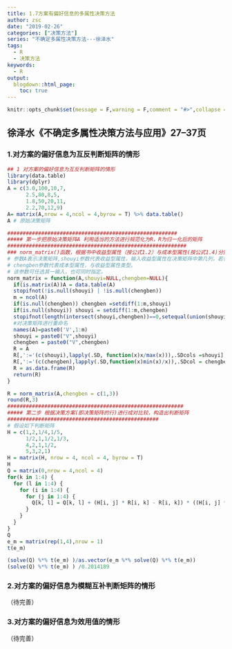 ```yaml
---
title: 1.7方案有偏好信息的多属性决策方法
author: zsc
date: "2019-02-26"
categories: ["决策方法"]
series: "不确定多属性决策方法---徐泽水"
tags:
  - R
  - 决策方法
keywords:
  - R
output:
  blogdown::html_page:
    toc: true
---
```



```r
knitr::opts_chunk$set(message = F,warning = F,comment = "#>",collapse = TRUE)
```

## 徐泽水《不确定多属性决策方法与应用》27--37页
### 1.对方案的偏好信息为互反判断矩阵的情形
```r
## 1 对方案的偏好信息为互反判断矩阵的情形
library(data.table)
library(dplyr)
A = c(3.0,100,10,7,
      2.5,80,8,5,
      1.8,50,20,11,
      2.2,70,12,9)
A= matrix(A,nrow = 4,ncol = 4,byrow = T) %>% data.table()
A # 原始决策矩阵

#######################################################
##### 第一步把原始决策矩阵A 利用适当的方法进行规范化为R，R为归一化后的矩阵
##########################################################
### norm_matrix()函数，根据书中收益型属性（按公式1.2）与成本型属性(按公式1.4)分别进行归一化
# 参数A表示决策矩阵,shouyi参数代表收益型属性，输入收益型属性在决策矩阵中第几列，若有多列，用数值型向量即可，
# chengben参数代表成本型属性，与收益型属性类型。
# 该参数可任选其一输入，也可同时指定。
norm_matrix = function(A,shouyi=NULL,chengben=NULL){
  if(is.matrix(A))A = data.table(A)
  stopifnot(!is.null(shouyi) | !is.null(chengben))
  m = ncol(A)
  if(is.null(chengben)) chengben =setdiff(1:m,shouyi) 
  if(is.null(shouyi)) shouyi = setdiff(1:m,chengben)
  stopifnot(length(intersect(shouyi,chengben))==0,setequal(union(shouyi,chengben),1:m))
  #对决策矩阵进行重命名
  names(A)=paste0('V',1:m)
  shouyi = paste0("V",shouyi)
  chengben = paste0("V",chengben)
  R = A
  R[,':='(c(shouyi),lapply(.SD, function(x)x/max(x))),.SDcols =shouyi] # 收益型属性归一化 （书中1.2式）
  R[,':='(c(chengben),lapply(.SD,function(x)min(x)/x)),.SDcol = chengben]# 成本型属性归一化 （书中1.3式）
  R = as.data.frame(R)
  return(R)
}

R = norm_matrix(A,chengben = c(1,3))
round(R,3)
#########################################################
##### 第二步 根据决策方案(即决策矩阵的行)进行成对比较，构造出判断矩阵
#################################################
# 假设如下判断矩阵
H = c(1,2,1/4,1/5,
      1/2,1,1/2,1/3,
      4,2,1,1/2,
      5,3,2,1)
H = matrix(H, nrow = 4, ncol = 4, byrow = T)
H
Q = matrix(0,nrow = 4,ncol = 4)
for(k in 1:4) {
  for (l in 1:4) {
    for (i in 1:4) {
      for (j in 1:4) {
        Q[k, l] = Q[k, l] + (H[i, j] * R[i, k] - R[i, k]) * ((H[i, j] * R[i, l] - R[i, l]))
      }
    }
  }
}
Q
e_m = matrix(rep(1,4),nrow = 1)
t(e_m)

```
```r

(solve(Q) %*% t(e_m) )/as.vector(e_m %*% solve(Q) %*% t(e_m))
(solve(Q) %*% t(e_m) ) /0.2014189
```

### 2.对方案的偏好信息为模糊互补判断矩阵的情形
（待完善）

### 3.对方案的偏好信息为效用值的情形
（待完善）

